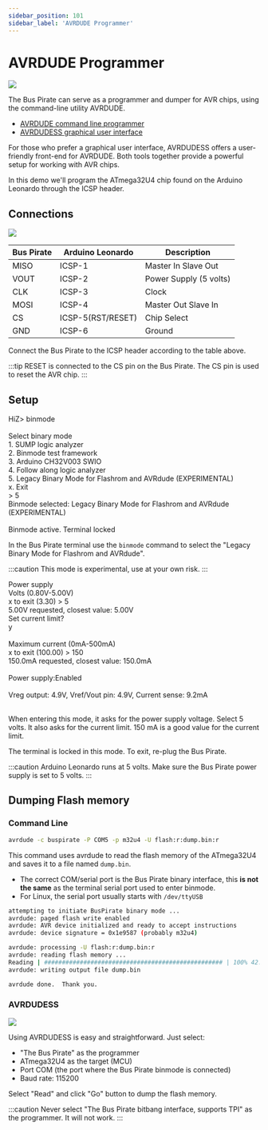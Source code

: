 ```yaml
---
sidebar_position: 101
sidebar_label: 'AVRDUDE Programmer'
---
```


# AVRDUDE Programmer

![](./img/leonardo-icsp-bp-connected.png)

The Bus Pirate can serve as a programmer and dumper for AVR chips, using the command-line utility AVRDUDE. 

- [AVRDUDE command line programmer](https://github.com/avrdudes/avrdude)
- [AVRDUDESS graphical user interface](https://github.com/ZakKemble/AVRDUDESS)

For those who prefer a graphical user interface, AVRDUDESS offers a user-friendly front-end for AVRDUDE. Both tools together provide a powerful setup for working with AVR chips.

In this demo we'll program the ATmega32U4 chip found on the Arduino Leonardo through the ICSP header. 


## Connections

![](./img/leonardo-icsp-pinout.png)

|Bus Pirate|Arduino Leonardo|Description|
|-|-|-|
|MISO|ICSP-1|Master In Slave Out|
|VOUT|ICSP-2|Power Supply (5 volts)|
|CLK|ICSP-3|Clock|
|MOSI|ICSP-4|Master Out Slave In|
|CS|ICSP-5(RST/RESET)|Chip Select|
|GND|ICSP-6|Ground|

Connect the Bus Pirate to the ICSP header according to the table above.

:::tip
RESET is connected to the CS pin on the Bus Pirate. The CS pin is used to reset the AVR chip.
:::

## Setup
<BrowserWindow>
<span className="bp-prompt">HiZ></span> binmode<br/>
<br/>
<span className="bp-info">Select binary mode</span><br/>
 1. SUMP logic analyzer<br/>
 2. Binmode test framework<br/>
 3. Arduino CH32V003 SWIO<br/>
 4. Follow along logic analyzer<br/>
 5. Legacy Binary Mode for Flashrom and AVRdude (EXPERIMENTAL)<br/>
 x. Exit<br/>
<span className="bp-prompt"> ></span> 5<br/>
<span className="bp-info">Binmode selected: </span>
 Legacy Binary Mode for Flashrom and AVRdude (EXPERIMENTAL)<br/><br/>
<span className="bp-info">Binmode active. Terminal locked</span><br/>
</BrowserWindow>

In the Bus Pirate terminal use the ```binmode``` command to select the "Legacy Binary Mode for Flashrom and AVRdude".

:::caution 
This mode is experimental, use at your own risk.
:::

<BrowserWindow>
<span className="bp-info">Power supply<br/>
Volts (0.80V-5.00V)</span><br/>
<span className="bp-prompt">x to exit (3.30) ></span> 5<br/>
<span className="bp-float">5.00</span>V<span className="bp-info"> requested, closest value: <span className="bp-float">5.00</span></span>V<br/>
Set current limit?<br/>
y<br/>
<br/>
<span className="bp-info">Maximum current (0mA-500mA)</span><br/>
<span className="bp-prompt">x to exit (100.00) ></span> 150<br/>
<span className="bp-float">150.0</span>mA<span className="bp-info"> requested, closest value: <span className="bp-float">150.0</span></span>mA<br/>
<br/>
<span className="bp-info">Power supply:</span>Enabled<br/>
<span className="bp-info"><br/>
Vreg output: <span className="bp-float">4.9</span></span>V<span className="bp-info">, Vref/Vout pin: <span className="bp-float">4.9</span></span>V<span className="bp-info">, Current sense: <span className="bp-float">9.2</span></span>mA<span className="bp-info"><br/>
</span><br/>
</BrowserWindow>

When entering this mode, it asks for the power supply voltage. Select 5 volts. It also asks for the current limit. 150 mA is a good value for the current limit.

The terminal is locked in this mode. To exit, re-plug the Bus Pirate.

:::caution 
Arduino Leonardo runs at 5 volts. Make sure the Bus Pirate power supply is set to 5 volts.
:::

## Dumping Flash memory

### Command Line

```bash
avrdude -c buspirate -P COM5 -p m32u4 -U flash:r:dump.bin:r
```
This command uses avrdude to read the flash memory of the ATmega32U4 and saves it to a file named `dump.bin`.

- The correct COM/serial port is the Bus Pirate binary interface, this **is not the same** as the terminal serial port used to enter binmode.
- For Linux, the serial port usually starts with `/dev/ttyUSB`

```bash
attempting to initiate BusPirate binary mode ...
avrdude: paged flash write enabled
avrdude: AVR device initialized and ready to accept instructions
avrdude: device signature = 0x1e9587 (probably m32u4)

avrdude: processing -U flash:r:dump.bin:r
avrdude: reading flash memory ...
Reading | ################################################## | 100% 42.14 s
avrdude: writing output file dump.bin

avrdude done.  Thank you.
```
### AVRDUDESS

![](./img/avrdudess.png)

Using AVRDUDESS is easy and straightforward. Just select:

- "The Bus Pirate" as the programmer
- ATmega32U4 as the target (MCU)
- Port COM (the port where the Bus Pirate binmode is connected)
- Baud rate: 115200

Select "Read" and click "Go" button to dump the flash memory.

:::caution 
Never select "The Bus Pirate bitbang interface, supports TPI" as the programmer. It will not work.
:::




